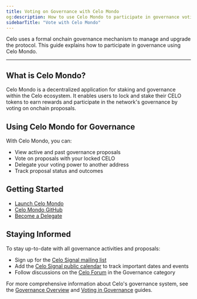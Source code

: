 ```yaml
---
title: Voting on Governance with Celo Mondo
og:description: How to use Celo Mondo to participate in governance voting on the Celo network
sidebarTitle: "Vote with Celo Mondo"
---
```


Celo uses a formal onchain governance mechanism to manage and upgrade the protocol. This guide explains how to participate in governance using Celo Mondo.

---

## What is Celo Mondo?

Celo Mondo is a decentralized application for staking and governance within the Celo ecosystem. It enables users to lock and stake their CELO tokens to earn rewards and participate in the network's governance by voting on onchain proposals.

## Using Celo Mondo for Governance

With Celo Mondo, you can:

- View active and past governance proposals
- Vote on proposals with your locked CELO
- Delegate your voting power to another address
- Track proposal status and outcomes

## Getting Started

- [Launch Celo Mondo](https://mondo.celo.org/governance)
- [Celo Mondo GitHub](https://github.com/celo-org/celo-mondo)
- [Become a Delegate](https://mondo.celo.org/delegate)

## Staying Informed

To stay up-to-date with all governance activities and proposals:

- Sign up for the [Celo Signal mailing list](https://share.hsforms.com/1Qrhush1vSA2WIamd_yL4ow53n4j)
- Add the [Celo Signal public calendar](https://calendar.google.com/calendar/u/0/embed?src=c_9su6ich1uhmetr4ob3sij6kaqs@group.calendar.google.com) to track important dates and events
- Follow discussions on the [Celo Forum](https://forum.celo.org/) in the Governance category

For more comprehensive information about Celo's governance system, see the [Governance Overview](/what-is-celo/using-celo/protocol/governance/overview) and [Voting in Governance](/what-is-celo/using-celo/protocol/governance/voting-in-governance) guides.